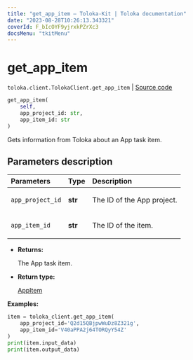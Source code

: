 ```yaml
---
title: "get_app_item — Toloka-Kit | Toloka documentation"
date: "2023-08-28T10:26:13.343321"
coverId: F_bIcOYF9yjrxkPZrXc3
docsMenu: "tkitMenu"
---
```


# get_app_item

`toloka.client.TolokaClient.get_app_item` | [Source code](https://github.com/Toloka/toloka-kit/blob/v1.2.1/src/client/__init__.py#L4203)

```python
get_app_item(
    self,
    app_project_id: str,
    app_item_id: str
)
```

Gets information from Toloka about an App task item.

## Parameters description

| Parameters | Type | Description |
| :----------| :----| :-----------|
`app_project_id`|**str**|<p>The ID of the App project.</p>
`app_item_id`|**str**|<p>The ID of the item.</p>

* **Returns:**

  The App task item.

* **Return type:**

  [AppItem](/docs/toloka-kit/reference/toloka.client.app.AppItem)

**Examples:**

```python
item = toloka_client.get_app_item(
    app_project_id='Q2d15QBjpwWuDz8Z321g',
    app_item_id='V40aPPA2j64TORQyY54Z'
)
print(item.input_data)
print(item.output_data)
```
